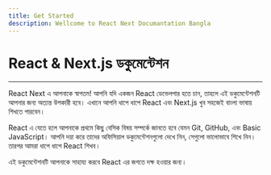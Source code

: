 ```yaml
---
title: Get Started
description: Wellcome to React Next Documantation Bangla
---
```


# React & Next.js ডকুমেন্টেশন
-----

React Next এ আপনাকে স্বাগতম! আপনি যদি একজন React ডেভেলপার হতে চান, তাহলে এই ডকুমেন্টেশনটি আপনার জন্য অত্যন্ত উপকারী হবে। এখানে আপনি ধাপে ধাপে React এবং Next.js খুব সহজেই বাংলা ভাষায় শিখতে পারবেন।

React এ যেতে হলে আপনাকে প্রথমে কিছু বেসিক বিষয় সম্পর্কে জানতে হবে যেমন Git, GitHub, এবং Basic JavaScript। আপনি দয়া করে তাদের অফিসিয়াল ডকুমেন্টেশনগুলো দেখে নিন, সেগুলো ভালোভাবে শিখে নিন। তারপর আমরা ধাপে ধাপে React শিখব।

এই ডকুমেন্টেশনটি আপনাকে সাহায্য করবে React এর জগতে দক্ষ হওয়ার জন্য।
